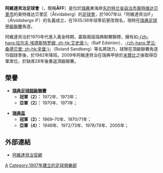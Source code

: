 {{noteTA
|T=zh-hans:阿特维达堡足球俱乐部; zh-hk:阿維達貝治足球會;
|G1=足球;
|1=zh-hans:阿特维达堡FF; zh-hk:阿維達貝治FF;
|2=zh-hans:阿特维达堡; zh-hk:阿維達貝治;
}}
{{Football club infobox |
  clubname = 阿維達貝治<br />''Åtvidaberg'' |
  image    = [[Image:Atvidabergs_ff.png|140px]] |
  fullname = Åtvidabergs Fotbollförening |
  nickname = |
  founded  = 1907年 |
  ground   = [[Kopparvallen|Kopparvallen]] | 
  city     = [[奥特维达贝里市|奥特维达贝里]] |
  capacity = 7,200 |
  chairman = [[Jan_Svensson|Jan Svensson]] |
  manager  = [[Daniel_Wiklund|Daniel Wiklund]] |
  league   = [[瑞典足球甲級聯賽|瑞典足球甲級聯賽]] |
  season   = 2021 |
  position = 瑞甲南部，第 13 位|
  pattern_la1=_whiteshoulders|pattern_b1=_whiteshoulders|pattern_ra1=_whiteshoulders|
  leftarm1=303090|body1=303090|rightarm1=303090|shorts1=FFFFFF|socks1=CC0000|
  pattern_la2=_whiteshoulders|pattern_b2=_whiteshoulders|pattern_ra2=_whiteshoulders|
  leftarm2=000000|body2=000000|rightarm2=000000|shorts2=000000|socks2=000000|
  pattern_la3=_whiteshoulders|pattern_b3=_whiteshoulders|pattern_ra3=_whiteshoulders|
  leftarm3=F92035|body3=F92035|rightarm3=F92035|shorts3=F92035|socks3=F92035|
}}
'''阿維達貝治足球會'''（{{lang-sv|'''Åtvidabergs FF'''}}，簡稱'''ÅFF'''）是位於[[瑞典|瑞典]]東海岸[[东约特兰省|东约特兰省]][[瑞典自治市|自治市]][[奥特维达贝里市|奥特维达贝里市]]的奥特维达贝里区（Åtvidaberg）的[[足球會|足球會]]，於1907年以「阿維達貝治IF」（''Åtvidabergs IF''）的名義成立，在1935/36年球季前更改現名，現時在[[瑞典足球甲級聯賽|瑞典足球甲級聯賽]]角逐。

阿維達貝治於1970年代進入黃金時期，贏取兩屆瑞典聯賽錦標，擁有如[[拉尔夫·埃德斯特罗姆|-{zh-hans:拉尔夫·埃德斯特罗姆; zh-hk:艾史唐;}-]]（Ralf Edström）、[[罗兰·桑德贝里|-{zh-hans:罗兰·桑德贝里; zh-hk:辛堡;}-]]（Roland Sandberg）等名將效力，球隊在頂級聯賽角逐15個球季後，於1982年降班。2009年阿維達貝治在瑞典甲排於[[米贊比AIF|米贊比]]之後取得亞軍席位，於缺席28年後重返頂級聯賽。

== 榮譽 ==
* '''[[瑞典足球超級聯賽|瑞典足球超級聯賽]]'''
** '''冠軍（2）：''' 1972年、1973年；
** '''亞軍（2）：''' 1970年、1971年；

* '''[[瑞典盃|瑞典盃]]'''
** '''冠軍（2）：''' 1969–70年、1970/71年；
** '''亞軍（4）：''' 1946年、1972/73年、1978/79年、2005年；

== 外部連結 ==
* {{sv}} [http://www.atvidabergsff.se/ 阿維達貝治官網]

{{瑞典足球超級聯賽}}

[[Category:瑞典足球俱樂部|A]]
[[Category:1907年建立的足球俱樂部|Category:1907年建立的足球俱樂部]]